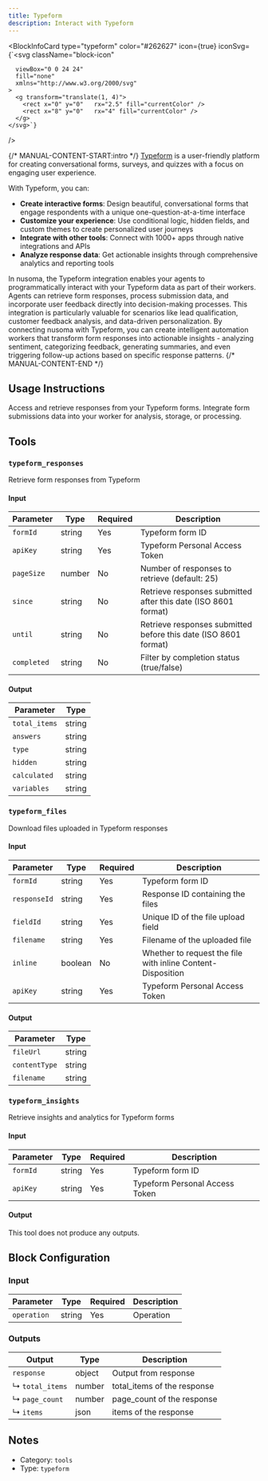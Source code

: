 ```yaml
---
title: Typeform
description: Interact with Typeform
---
```



<BlockInfoCard
  type="typeform"
  color="#262627"
  icon={true}
  iconSvg={`<svg className="block-icon"
      
      
      
      viewBox="0 0 24 24"
      fill="none"
      xmlns="http://www.w3.org/2000/svg"
    >
      <g transform="translate(1, 4)">
        <rect x="0" y="0"   rx="2.5" fill="currentColor" />
        <rect x="8" y="0"   rx="4" fill="currentColor" />
      </g>
    </svg>`}
/>

{/* MANUAL-CONTENT-START:intro */}
[Typeform](https://www.typeform.com/) is a user-friendly platform for creating conversational forms, surveys, and quizzes with a focus on engaging user experience.

With Typeform, you can:

- **Create interactive forms**: Design beautiful, conversational forms that engage respondents with a unique one-question-at-a-time interface
- **Customize your experience**: Use conditional logic, hidden fields, and custom themes to create personalized user journeys
- **Integrate with other tools**: Connect with 1000+ apps through native integrations and APIs
- **Analyze response data**: Get actionable insights through comprehensive analytics and reporting tools

In nusoma, the Typeform integration enables your agents to programmatically interact with your Typeform data as part of their workers. Agents can retrieve form responses, process submission data, and incorporate user feedback directly into decision-making processes. This integration is particularly valuable for scenarios like lead qualification, customer feedback analysis, and data-driven personalization. By connecting nusoma with Typeform, you can create intelligent automation workers that transform form responses into actionable insights - analyzing sentiment, categorizing feedback, generating summaries, and even triggering follow-up actions based on specific response patterns.
{/* MANUAL-CONTENT-END */}

## Usage Instructions

Access and retrieve responses from your Typeform forms. Integrate form submissions data into your worker for analysis, storage, or processing.

## Tools

### `typeform_responses`

Retrieve form responses from Typeform

#### Input

| Parameter   | Type   | Required | Description                                                       |
| ----------- | ------ | -------- | ----------------------------------------------------------------- |
| `formId`    | string | Yes      | Typeform form ID                                                  |
| `apiKey`    | string | Yes      | Typeform Personal Access Token                                    |
| `pageSize`  | number | No       | Number of responses to retrieve \(default: 25\)                   |
| `since`     | string | No       | Retrieve responses submitted after this date \(ISO 8601 format\)  |
| `until`     | string | No       | Retrieve responses submitted before this date \(ISO 8601 format\) |
| `completed` | string | No       | Filter by completion status \(true/false\)                        |

#### Output

| Parameter     | Type   |
| ------------- | ------ |
| `total_items` | string |
| `answers`     | string |
| `type`        | string |
| `hidden`      | string |
| `calculated`  | string |
| `variables`   | string |

### `typeform_files`

Download files uploaded in Typeform responses

#### Input

| Parameter    | Type    | Required | Description                                                 |
| ------------ | ------- | -------- | ----------------------------------------------------------- |
| `formId`     | string  | Yes      | Typeform form ID                                            |
| `responseId` | string  | Yes      | Response ID containing the files                            |
| `fieldId`    | string  | Yes      | Unique ID of the file upload field                          |
| `filename`   | string  | Yes      | Filename of the uploaded file                               |
| `inline`     | boolean | No       | Whether to request the file with inline Content-Disposition |
| `apiKey`     | string  | Yes      | Typeform Personal Access Token                              |

#### Output

| Parameter     | Type   |
| ------------- | ------ |
| `fileUrl`     | string |
| `contentType` | string |
| `filename`    | string |

### `typeform_insights`

Retrieve insights and analytics for Typeform forms

#### Input

| Parameter | Type   | Required | Description                    |
| --------- | ------ | -------- | ------------------------------ |
| `formId`  | string | Yes      | Typeform form ID               |
| `apiKey`  | string | Yes      | Typeform Personal Access Token |

#### Output

This tool does not produce any outputs.

## Block Configuration

### Input

| Parameter   | Type   | Required | Description |
| ----------- | ------ | -------- | ----------- |
| `operation` | string | Yes      | Operation   |

### Outputs

| Output          | Type   | Description                 |
| --------------- | ------ | --------------------------- |
| `response`      | object | Output from response        |
| ↳ `total_items` | number | total_items of the response |
| ↳ `page_count`  | number | page_count of the response  |
| ↳ `items`       | json   | items of the response       |

## Notes

- Category: `tools`
- Type: `typeform`
